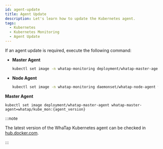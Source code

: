 ```yaml
---
id: agent-update
title: Agent Update
description: Let's learn how to update the Kubernetes agent.
tags:
  - Kubernetes
  - Kubernetes Monitoring
  - Agent Update
---
```



If an agent update is required, execute the following command:

<Tabs groupId='k8stype'>

<TabItem value='kubernetes' label='KUBERNETES' default>

-   **Master Agent**

    ```bash
    kubectl set image -n whatap-monitoring deployment/whatap-master-agent whatap-master-agent=whatap/kube_mon:{agent_version}
    ```

-   **Node Agent**

    ```bash
    kubectl set image -n whatap-monitoring daemonset/whatap-node-agent whatap-node-agent=whatap/kube_mon:{agent_version}
    ```

</TabItem>

<TabItem value='eksfragate' label='EKS Fargate'>

**Master Agent**

```
kubectl set image deployment/whatap-master-agent whatap-master-agent=whatap/kube_mon:{agent_version}
```

</TabItem>

</Tabs>

:::note

The latest version of the WhaTap Kubernetes agent can be checked in [hub.docker.com](https://hub.docker.com/r/whatap/kube_mon/tags).

:::
